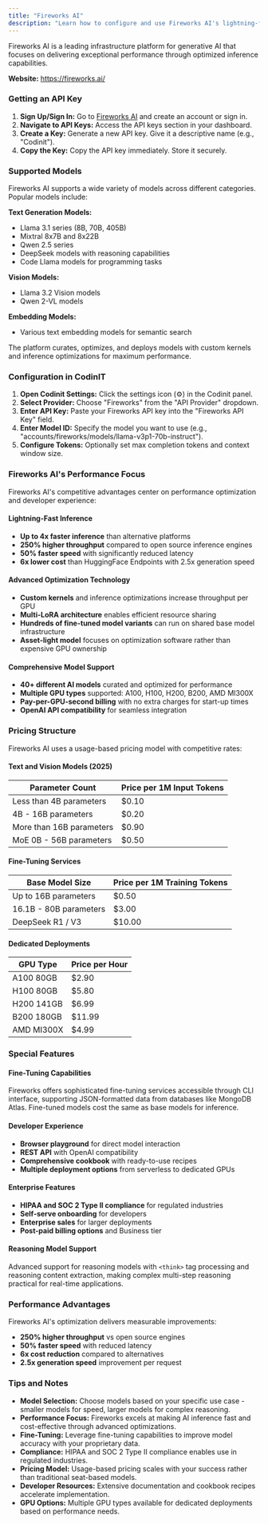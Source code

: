 ```yaml
---
title: "Fireworks AI"
description: "Learn how to configure and use Fireworks AI's lightning-fast inference platform with CodinIT."
---
```


Fireworks AI is a leading infrastructure platform for generative AI that focuses on delivering exceptional performance through optimized inference capabilities.

**Website:** https://fireworks.ai/

### Getting an API Key

1. **Sign Up/Sign In:** Go to [Fireworks AI](https://fireworks.ai/) and create an account or sign in.
2. **Navigate to API Keys:** Access the API keys section in your dashboard.
3. **Create a Key:** Generate a new API key. Give it a descriptive name (e.g., "Codinit").
4. **Copy the Key:** Copy the API key immediately. Store it securely.

### Supported Models

Fireworks AI supports a wide variety of models across different categories. Popular models include:

**Text Generation Models:**

- Llama 3.1 series (8B, 70B, 405B)
- Mixtral 8x7B and 8x22B
- Qwen 2.5 series
- DeepSeek models with reasoning capabilities
- Code Llama models for programming tasks

**Vision Models:**

- Llama 3.2 Vision models
- Qwen 2-VL models

**Embedding Models:**

- Various text embedding models for semantic search

The platform curates, optimizes, and deploys models with custom kernels and inference optimizations for maximum performance.

### Configuration in CodinIT

1. **Open Codinit Settings:** Click the settings icon (⚙️) in the Codinit panel.
2. **Select Provider:** Choose "Fireworks" from the "API Provider" dropdown.
3. **Enter API Key:** Paste your Fireworks API key into the "Fireworks API Key" field.
4. **Enter Model ID:** Specify the model you want to use (e.g., "accounts/fireworks/models/llama-v3p1-70b-instruct").
5. **Configure Tokens:** Optionally set max completion tokens and context window size.

### Fireworks AI's Performance Focus

Fireworks AI's competitive advantages center on performance optimization and developer experience:

#### Lightning-Fast Inference

- **Up to 4x faster inference** than alternative platforms
- **250% higher throughput** compared to open source inference engines
- **50% faster speed** with significantly reduced latency
- **6x lower cost** than HuggingFace Endpoints with 2.5x generation speed

#### Advanced Optimization Technology

- **Custom kernels** and inference optimizations increase throughput per GPU
- **Multi-LoRA architecture** enables efficient resource sharing
- **Hundreds of fine-tuned model variants** can run on shared base model infrastructure
- **Asset-light model** focuses on optimization software rather than expensive GPU ownership

#### Comprehensive Model Support

- **40+ different AI models** curated and optimized for performance
- **Multiple GPU types** supported: A100, H100, H200, B200, AMD MI300X
- **Pay-per-GPU-second billing** with no extra charges for start-up times
- **OpenAI API compatibility** for seamless integration

### Pricing Structure

Fireworks AI uses a usage-based pricing model with competitive rates:

#### Text and Vision Models (2025)

| Parameter Count          | Price per 1M Input Tokens |
| ------------------------ | ------------------------- |
| Less than 4B parameters  | \$0.10                    |
| 4B - 16B parameters      | \$0.20                    |
| More than 16B parameters | \$0.90                    |
| MoE 0B - 56B parameters  | \$0.50                    |

#### Fine-Tuning Services

| Base Model Size        | Price per 1M Training Tokens |
| ---------------------- | ---------------------------- |
| Up to 16B parameters   | \$0.50                       |
| 16.1B - 80B parameters | \$3.00                       |
| DeepSeek R1 / V3       | \$10.00                      |

#### Dedicated Deployments

| GPU Type   | Price per Hour |
| ---------- | -------------- |
| A100 80GB  | \$2.90         |
| H100 80GB  | \$5.80         |
| H200 141GB | \$6.99         |
| B200 180GB | \$11.99        |
| AMD MI300X | \$4.99         |

### Special Features

#### Fine-Tuning Capabilities

Fireworks offers sophisticated fine-tuning services accessible through CLI interface, supporting JSON-formatted data from databases like MongoDB Atlas. Fine-tuned models cost the same as base models for inference.

#### Developer Experience

- **Browser playground** for direct model interaction
- **REST API** with OpenAI compatibility
- **Comprehensive cookbook** with ready-to-use recipes
- **Multiple deployment options** from serverless to dedicated GPUs

#### Enterprise Features

- **HIPAA and SOC 2 Type II compliance** for regulated industries
- **Self-serve onboarding** for developers
- **Enterprise sales** for larger deployments
- **Post-paid billing options** and Business tier

#### Reasoning Model Support

Advanced support for reasoning models with `<think>` tag processing and reasoning content extraction, making complex multi-step reasoning practical for real-time applications.

### Performance Advantages

Fireworks AI's optimization delivers measurable improvements:

- **250% higher throughput** vs open source engines
- **50% faster speed** with reduced latency
- **6x cost reduction** compared to alternatives
- **2.5x generation speed** improvement per request

### Tips and Notes

- **Model Selection:** Choose models based on your specific use case - smaller models for speed, larger models for complex reasoning.
- **Performance Focus:** Fireworks excels at making AI inference fast and cost-effective through advanced optimizations.
- **Fine-Tuning:** Leverage fine-tuning capabilities to improve model accuracy with your proprietary data.
- **Compliance:** HIPAA and SOC 2 Type II compliance enables use in regulated industries.
- **Pricing Model:** Usage-based pricing scales with your success rather than traditional seat-based models.
- **Developer Resources:** Extensive documentation and cookbook recipes accelerate implementation.
- **GPU Options:** Multiple GPU types available for dedicated deployments based on performance needs.